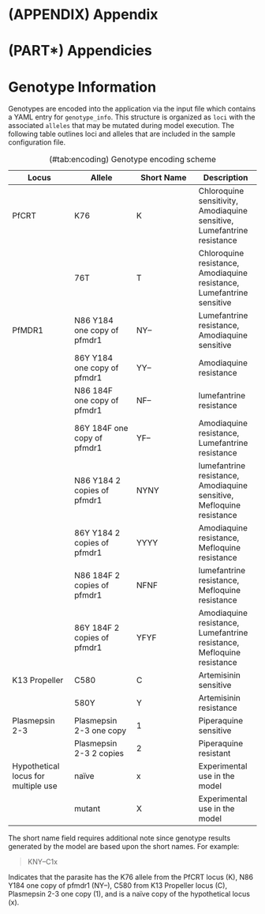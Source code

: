# (APPENDIX) Appendix {-}

# (PART\*) Appendicies {-}

# Genotype Information

Genotypes are encoded into the application via the input file which contains a YAML entry for `genotype_info`. This structure is organized as `loci` with the associated `alleles` that may be mutated during model execution. The following table outlines loci and alleles that are included in the sample configuration file.

Table: (\#tab:encoding) Genotype encoding scheme

| Locus | Allele | Short Name | Description |
| --- | --- | --- | --- |
| PfCRT | K76 | K | Chloroquine sensitivity, Amodiaquine sensitive, Lumefantrine resistance  |
| | 76T | T |  Chloroquine resistance, Amodiaquine resistance, Lumefantrine sensitive |
| PfMDR1 | N86 Y184 one copy of pfmdr1 |  NY-- | Lumefantrine resistance, Amodiaquine sensitive |
| | 86Y Y184 one copy of pfmdr1 | YY-- | Amodiaquine resistance |
| | N86 184F one copy of pfmdr1 | NF-- | lumefantrine resistance |
| | 86Y 184F one copy of pfmdr1 | YF-- | Amodiaquine resistance, Lumefantrine resistance |
| | N86 Y184 2 copies of pfmdr1 | NYNY | lumefantrine resistance, Amodiaquine sensitive, Mefloquine resistance |
| | 86Y Y184 2 copies of pfmdr1 | YYYY | Amodiaquine resistance, Mefloquine resistance |
| | N86 184F 2 copies of pfmdr1 | NFNF | lumefantrine resistance, Mefloquine resistance |
| | 86Y 184F 2 copies of pfmdr1 | YFYF | Amodiaquine resistance, Lumefantrine resistance, Mefloquine resistance |
| K13 Propeller | C580 | C | Artemisinin sensitive |
| | 580Y | Y | Artemisinin resistance |
| Plasmepsin 2-3 | Plasmepsin 2-3 one copy | 1 | Piperaquine sensitive |
| | Plasmepsin 2-3 2 copies | 2 | Piperaquine resistant |
| Hypothetical locus for multiple use | naïve | x | Experimental use in the model |
| | mutant | X | Experimental use in the model |

The short name field requires additional note since genotype results generated by the model are based upon the short names. For example:

> KNY--C1x

Indicates that the parasite has the K76 allele from the PfCRT locus (K), N86 Y184 one copy of pfmdr1 (NY--), C580 from K13 Propeller locus (C), Plasmepsin 2-3 one copy (1), and is a naïve copy of the hypothetical locus (x). 
